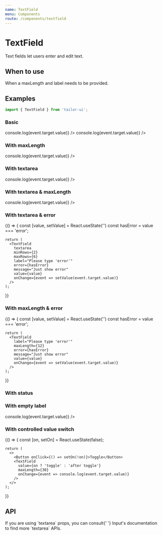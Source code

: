 ```yaml
---
name: TextField
menu: Components
route: /components/textfield
---
```





# TextField

Text fields let users enter and edit text.

## When to use

When a maxLength and label needs to be provided.

## Examples

```js
import { TextField } from 'tailor-ui';
```

### Basic

<Playground>
  <TextField
    label="Text Field"
    onChange={event => console.log(event.target.value)}
  />
  <TextField
    label="Text Field"
    onChange={event => console.log(event.target.value)}
  />
</Playground>

### With maxLength

<Playground>
  <TextField
    label="Text Field"
    maxLength={12}
    onChange={event => console.log(event.target.value)}
  />
</Playground>

### With textarea

<Playground>
  <TextField
    textarea
    minRows={2}
    maxRows={6}
    label="Text Field(textarea)"
    onChange={event => console.log(event.target.value)}
  />
</Playground>

### With textarea & maxLength

<Playground>
  <TextField
    textarea
    minRows={2}
    maxRows={6}
    maxLength={100}
    label="Text Field(textarea)"
    onChange={event => console.log(event.target.value)}
  />
</Playground>

### With textarea & error

<Playground>
  {() => {
    const [value, setValue] = React.useState('')
    const hasError = value === 'error';

    return (
      <TextField
        textarea
        minRows={2}
        maxRows={6}
        label="Please type 'error'"
        error={hasError}
        message="Just show error"
        value={value}
        onChange={event => setValue(event.target.value)}
      />
    );

}}

</Playground>

### With maxLength & error

<Playground>
  {() => {
    const [value, setValue] = React.useState('')
    const hasError = value === 'error';

    return (
      <TextField
        label="Please type 'error'"
        maxLength={12}
        error={hasError}
        message="Just show error"
        value={value}
        onChange={event => setValue(event.target.value)}
      />
    );

}}

</Playground>

### With status

<Playground>
  <TextField value="default" label="Text Field" />
  <TextField
    label="Text Field"
    value="Success"
    success
    message="This is a success message"
  />
  <TextField
    label="Text Field"
    value="Warning"
    warning
    message="This is a warning message"
  />
  <TextField
    label="Text Field"
    value="Error"
    error
    message="This is a error message"
  />
</Playground>

### With empty label

<Playground>
  <TextField
    maxLength={30}
    onChange={event => console.log(event.target.value)}
  />
</Playground>

### With controlled value switch

<Playground>
  {() => {
    const [on, setOn] = React.useState(false);

    return (
      <>
        <Button onClick={() => setOn(!on)}>Toggle</Button>
        <TextField
          value={on ? 'toggle' : 'after toggle'}
          maxLength={30}
          onChange={event => console.log(event.target.value)}
        />
      </>
    );

}}

</Playground>

## API

<PropsTable of={TextField} />

<div>
  If you are using `textarea` props, you can consult{' '}
  <Link to="/components/input#api">Input's documentation</Link> to find more
  `textarea` APIs.
</div>
